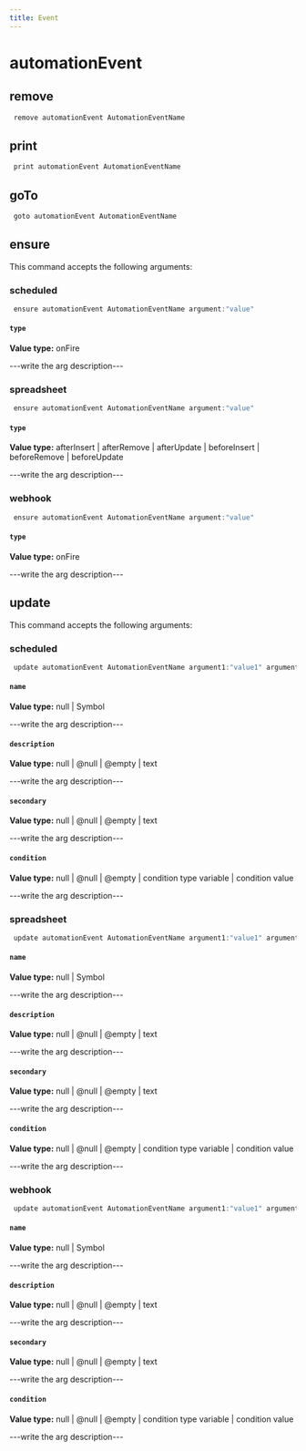 ```yaml
---
title: Event
---
```


# automationEvent

## remove

```js filename="Terminal" copy
 remove automationEvent AutomationEventName
```


## print

```js filename="Terminal" copy
 print automationEvent AutomationEventName
```


## goTo


```js filename="Terminal" copy
 goto automationEvent AutomationEventName
```

## ensure

This command accepts the following arguments:

### scheduled
```js filename="Terminal" copy
 ensure automationEvent AutomationEventName argument:"value"
```

#### `type`
**Value type:** onFire

---write the arg description---

### spreadsheet
```js filename="Terminal" copy
 ensure automationEvent AutomationEventName argument:"value"
```

#### `type`
**Value type:** afterInsert | afterRemove | afterUpdate | beforeInsert | beforeRemove | beforeUpdate

---write the arg description---

### webhook
```js filename="Terminal" copy
 ensure automationEvent AutomationEventName argument:"value"
```

#### `type`
**Value type:** onFire

---write the arg description---


## update

This command accepts the following arguments:

### scheduled
```js filename="Terminal" copy
 update automationEvent AutomationEventName argument1:"value1" argument2:"value2"
```

#### `name`
**Value type:** null | Symbol

---write the arg description---

#### `description`
**Value type:** null | @null | @empty | text

---write the arg description---

#### `secondary`
**Value type:** null | @null | @empty | text

---write the arg description---

#### `condition`
**Value type:** null | @null | @empty | condition type variable | condition value

---write the arg description---

### spreadsheet
```js filename="Terminal" copy
 update automationEvent AutomationEventName argument1:"value1" argument2:"value2"
```

#### `name`
**Value type:** null | Symbol

---write the arg description---

#### `description`
**Value type:** null | @null | @empty | text

---write the arg description---

#### `secondary`
**Value type:** null | @null | @empty | text

---write the arg description---

#### `condition`
**Value type:** null | @null | @empty | condition type variable | condition value

---write the arg description---

### webhook
```js filename="Terminal" copy
 update automationEvent AutomationEventName argument1:"value1" argument2:"value2"
```

#### `name`
**Value type:** null | Symbol

---write the arg description---

#### `description`
**Value type:** null | @null | @empty | text

---write the arg description---

#### `secondary`
**Value type:** null | @null | @empty | text

---write the arg description---

#### `condition`
**Value type:** null | @null | @empty | condition type variable | condition value

---write the arg description---


